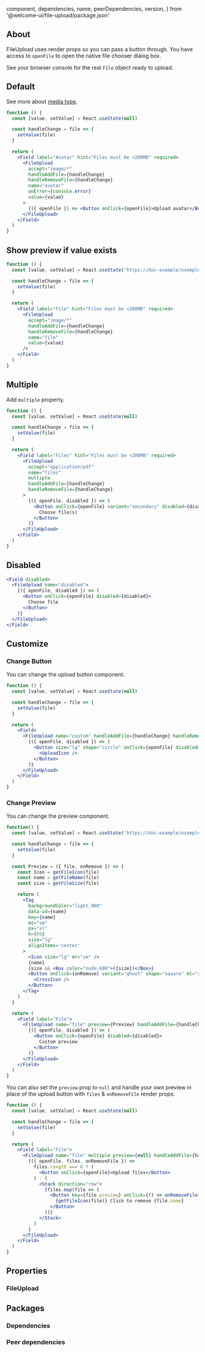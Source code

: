 
  component,
  dependencies,
  name,
  peerDependencies,
  version,
} from '@welcome-ui/file-upload/package.json'

<showcase
  version={version}
  name={name}
  component={component}
  description="Allows user to upload a file easily."
/>

## About

FileUpload uses render props so you can pass a button through. You have access to `openFile` to open the native file chooser dialog box.

See your browser console for the real `File` object ready to upload.

## Default

See more about [media type](https://www.iana.org/assignments/media-types/media-types.xhtml).

```jsx
function () {
  const [value, setValue] = React.useState(null)

  const handleChange = file => {
    setValue(file)
  }

  return (
    <Field label="Avatar" hint="Files must be <200MB" required>
      <FileUpload
        accept="image/*"
        handleAddFile={handleChange}
        handleRemoveFile={handleChange}
        name="avatar"
        onError={console.error}
        value={value}
      >
        {({ openFile }) => <Button onClick={openFile}>Upload avatar</Button>}
      </FileUpload>
    </Field>
  )
}
```

## Show preview if value exists

```jsx
function () {
  const [value, setValue] = React.useState('https://doc-example/example.docx?v=63731713698')

  const handleChange = file => {
    setValue(file)
  }

  return (
    <Field label="File" hint="Files must be <200MB" required>
      <FileUpload
        accept="image/*"
        handleAddFile={handleChange}
        handleRemoveFile={handleChange}
        name="file"
        value={value}
      />
    </Field>
  )
}
```

## Multiple

Add `multiple` property.

```jsx
function () {
  const [value, setValue] = React.useState(null)

  const handleChange = file => {
    setValue(file)
  }

  return (
    <Field label="Files" hint="Files must be <200MB" required>
      <FileUpload
        accept="application/pdf"
        name="files"
        multiple
        handleAddFile={handleChange}
        handleRemoveFile={handleChange}
      >
        {({ openFile, disabled }) => (
          <Button onClick={openFile} variant="secondary" disabled={disabled}>
            Choose file(s)
          </Button>
        )}
      </FileUpload>
    </Field>
  )
}
```

## Disabled

```jsx
<Field disabled>
  <FileUpload name="disabled">
    {({ openFile, disabled }) => (
      <Button onClick={openFile} disabled={disabled}>
        Choose file
      </Button>
    )}
  </FileUpload>
</Field>
```

## Customize

### Change Button

You can change the upload button component.

```jsx
function () {
  const [value, setValue] = React.useState(null)

  const handleChange = file => {
    setValue(file)
  }

  return (
    <Field>
      <FileUpload name="custom" handleAddFile={handleChange} handleRemoveFile={handleChange} value={value}>
        {({ openFile, disabled }) => (
          <Button size="lg" shape="circle" onClick={openFile} disabled={disabled}>
            <UploadIcon />
          </Button>
        )}
      </FileUpload>
    </Field>
  )
}
```

### Change Preview

You can change the preview component.

```jsx
function() {
  const [value, setValue] = React.useState('https://doc-example/example.docx?v=63731713698')

  const handleChange = file => {
    setValue(file)
  }

  const Preview = ({ file, onRemove }) => {
    const Icon = getFileIcon(file)
    const name = getFileName(file)
    const size = getFileSize(file)

    return (
      <Tag
        backgroundColor="light.900"
        data-id={name}
        key={name}
        mt="sm"
        px="xl"
        h={60}
        size="lg"
        alignItems='center'
      >
        <Icon size="lg" mr="sm" />
        {name}
        {size && <Box color="nude.600">({size})</Box>}
        <Button onClick={onRemove} variant="ghost" shape="square" ml="xxl" size="sm">
          <CrossIcon />
        </Button>
      </Tag>
    )
  }

  return (
    <Field label="File">
      <FileUpload name="file" preview={Preview} handleAddFile={handleChange} handleRemoveFile={handleChange} value={value}>
        {({ openFile, disabled }) => (
          <Button onClick={openFile} disabled={disabled}>
            Custom preview
          </Button>
        )}
      </FileUpload>
    </Field>
  )
}
```

You can also set the `preview` prop to `null` and handle your own preview in place of the upload button with `files` & `onRemoveFile` render props:

```jsx
function () {
  const [value, setValue] = React.useState(null)

  const handleChange = file => {
    setValue(file)
  }

  return (
    <Field label="File">
      <FileUpload name="file" multiple preview={null} handleAddFile={handleChange} handleRemoveFile={handleChange} value={value}>
        {({ openFile, files, onRemoveFile }) =>
          files.length === 0 ? (
            <Button onClick={openFile}>Upload files</Button>
          ) : (
            <Stack direction="row">
              {files.map(file => (
                <Button key={file.preview} onClick={() => onRemoveFile(file)}>
                  {getFileIcon(file)} Click to remove {file.name}
                </Button>
              ))}
            </Stack>
          )
        }
      </FileUpload>
    </Field>
  )
}
```

## Properties

### FileUpload

<props propTypes={props.propTypes.FileUpload} />

## Packages

### Dependencies

<dependencies dependencies={dependencies} />

### Peer dependencies

<dependencies dependencies={peerDependencies} />

<pagination />
